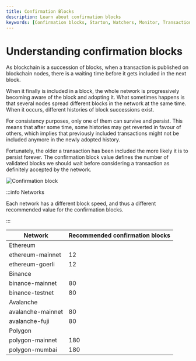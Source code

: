 ```yaml
---
title: Confirmation Blocks
description: Learn about confirmation blocks
keywords: [Confirmation blocks, Starton, Watchers, Monitor, Transaction]
---
```



# Understanding confirmation blocks

As blockchain is a succession of blocks, when a transaction is published on blockchain nodes, there is a waiting time before it gets included in the next block.

When it finally is included in a block, the whole network is progressively becoming aware of the block and adopting it.
What sometimes happens is that several nodes spread different blocks in the network at the same time.
When it occurs, different histories of block successions exist.

For consistency purposes, only one of them can survive and persist.
This means that after some time, some histories may get reverted in favour of others, which implies that previously included transactions might not be included anymore in the newly adopted history.

Fortunately, the older a transaction has been included the more likely it is to persist forever.
The confirmation block value defines the number of validated blocks we should wait before considering a transaction as definitely accepted by the network.

<Image img={ConfirmationBlock} alt="Confirmation block" />

:::info Networks

Each network has a different block speed, and thus a different recommended value for the confirmation blocks.

:::

| Network           | Recommended confirmation blocks |
| ----------------- | ------------------------------- |
| Ethereum          |
| ethereum-mainnet  | 12                              |
| ethereum-goerli   | 12                              |
| Binance           |
| binance-mainnet   | 80                              |
| binance-testnet   | 80                              |
| Avalanche         |
| avalanche-mainnet | 80                              |
| avalanche-fuji    | 80                              |
| Polygon           |                                 |
| polygon-mainnet   | 180                             |
| polygon-mumbai    | 180                             |
